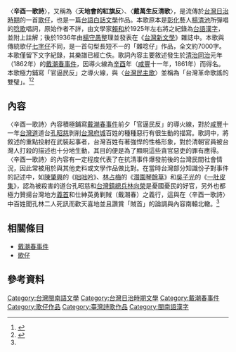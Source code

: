 {{Infobox Hokkien name
| title                =辛酉一歌詩
| hanji                =辛酉一歌詩
| poj                  =Sin-iú Chi̍t Koa-si
| hanlo                =
| tl                   =
| bp                   =
| hokkienipa           =
|
| othername1           =別名
| hanji1               =天地會的紅旗反
| poj1                 =Thian-tē-hōe ê Âng-kî-hoán
| hanlo1               =
| tl1                  = 
| bp1                  =
| hokkienipa1          =
|
| othername2           =別名
| hanji2               =戴萬生反清歌
| poj2                 =Tè Bān-seng Hoán Chheng Koa
| hanlo2               =
| tl2                  =
| bp2                  =
| hokkienipa2          =
}}
〈'''辛酉一歌詩'''〉，又稱為〈'''天地會的紅旗反'''〉、〈'''戴萬生反清歌'''〉，是流傳於[[台灣|台灣]][[台灣日治時期|日治時期]]的一首[[歌仔|歌仔]]，也是一篇[[台語|台語]][[台文|白話文學]]作品。本歌原本是[[彰化縣|彰化]]藝人[[楊清池|楊清池]]所彈唱的[[唸歌|唸歌]]唱詞，原始作者不詳，由文學家[[賴和|賴和]]於1925年左右將之紀錄為[[台閩字|台語漢字]]，並附上註解；後於1936年由[[楊守愚|楊守愚]]整理並發表在《[[台灣新文學|台灣新文學]]》雜誌中。本歌與傳統歌仔[[七字仔|七字仔]]不同，是一首句型長短不一的「雜唸仔」作品，全文約7000字。本歌僅留下文字紀錄，其樂譜已經亡佚。歌詞內容主要敘述發生於[[台灣清治時期|清治]][[同治|同治]]元年（1862年）的[[戴潮春事件|戴潮春事件]]，因導火線為[[辛酉|辛酉]]年（[[咸豐|咸豐]]十一年，1861年）而得名。本歌極力鋪寫「官逼民反」之導火線，與〈[[台灣民主歌|台灣民主歌]]〉並稱為「台灣革命歌謠的雙璧」。<ref name="丁鳳珍">{{cite web |url=http://ip194097.ntcu.edu.tw/giankiu/GTH/2004/LanguageRights/lunbun/3B03-hongtin.pdf |title=「台灣歌仔」與台灣知識份子對「戴潮春抗清事件」論述的比較 |accessdate= |last= |first= |coauthors= |date= |work= |publisher=丁鳳珍 |archive-date=2016-03-04 |archive-url=https://web.archive.org/web/20160304100540/http://ip194097.ntcu.edu.tw/giankiu/GTH/2004/LanguageRights/lunbun/3B03-hongtin.pdf |dead-url=no }}</ref><ref name="內容概述">{{cite web |url=http://koaachheh.nmtl.gov.tw/khng-koa-a/21b/21b.pdf.pdf |title=《辛酉一歌詩》內容概述 |accessdate= |last= |first= |coauthors= |date= |work= |publisher=台灣民間文學歌仔冊資料庫 |archive-date=2016-03-04 |archive-url=https://web.archive.org/web/20160304101246/http://koaachheh.nmtl.gov.tw/khng-koa-a/21b/21b.pdf.pdf |dead-url=no }}</ref>

==內容==
〈辛酉一歌詩〉內容積極鋪寫[[戴潮春事件|戴潮春事件]]前夕「官逼民反」的導火線，對於[[咸豐|咸豐]]十一年[[台灣道|台灣道]]道台[[孔昭慈|孔昭慈]]剝削[[台灣府城|台灣府城]]百姓的種種惡行有很生動的描寫。歌詞中，將敘述的重點投射在武裝起事者，台灣百姓有著強悍的性格形象，對於清朝官員被台灣人打殺的描述也十分地生動，其目的便是為了顯現這些貪官惡吏的罪有應得。〈辛酉一歌詩〉的內容有一定程度代表了在抗清事件爆發前後的台灣民間社會情況，因此常被用於與其他史料或文學作品做比對。在當時台灣部分知識份子對事件的記述中，如[[陳肇興|陳肇興]]的《[[咄咄吟|咄咄吟]]》、[[林占梅|林占梅]]的《[[潛園琴餘草|潛園琴餘草]]》和[[吳子光|吳子光]]的《[[一肚皮集|一肚皮集]]》，認為被殺害的道台孔昭慈和[[台灣鎮總兵|台灣鎮總兵]][[林向榮|林向榮]]是憂國憂民的好官，另外也都極力贊揚台灣地方[[義民|義首]]和仕紳英勇剿賊（戴潮春）之義行，這與在〈辛酉一歌詩〉中百姓聞孔林二人死訊而歡天喜地並且讚賞「賊首」的論調與內容南轅北轍。<ref name="內容概述"></ref>

==相關條目==
{{wikisource|辛酉一歌詩}}
*[[戴潮春事件|戴潮春事件]]
*[[歌仔|歌仔]]

==參考資料==
{{reflist}}
[[Category:台灣閩南語文學|Category:台灣閩南語文學]]
[[Category:台灣日治時期文學|Category:台灣日治時期文學]]
[[Category:戴潮春事件|Category:戴潮春事件]]
[[Category:歌仔作品|Category:歌仔作品]]
[[Category:臺灣詩歌作品|Category:臺灣詩歌作品]]
[[Category:閩南語漢字|Category:閩南語漢字]]